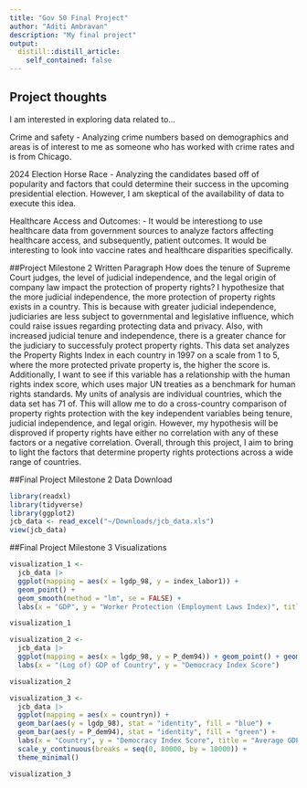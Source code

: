 ```yaml
---
title: "Gov 50 Final Project"
author: "Aditi Ambravan"
description: "My final project"
output:
  distill::distill_article:
    self_contained: false
---
```

## Project thoughts

I am interested in exploring data related to...

Crime and safety
- Analyzing crime numbers based on demographics and areas is of interest to me as someone who has worked with crime rates and is from Chicago.

2024 Election Horse Race
- Analyzing the candidates based off of popularity and factors that could determine their success in the upcoming presidential election. However, I am skeptical of the availability of data to execute this idea.

Healthcare Access and Outcomes: 
- It would be interestiong to use healthcare data from government sources to analyze factors affecting healthcare access, and subsequently, patient outcomes. It would be interesting to look into vaccine rates and healthcare disparities specifically.

##Project Milestone 2 Written Paragraph
How does the tenure of Supreme Court judges, the level of judicial independence, and the legal origin of company law impact the protection of property rights? I hypothesize that the more judicial independence, the more protection of property rights exists in a country. This is because with greater judicial independence, judiciaries are less subject to governmental and legislative influence, which could raise issues regarding protecting data and privacy. Also, with increased judicial tenure and independence, there is a greater chance for the judiciary to successfuly protect property rights. This data set analyzes the Property Rights Index in each country in 1997 on a scale from 1 to 5, where the more protected private property is, the higher the score is. Additionally, I want to see if this variable has a relationship with the human rights index score, which uses major UN treaties as a benchmark for human rights standards. My units of analysis are individual countries, which the data set has 71 of. This will allow me to do a cross-country comparison of property rights protection with the key independent variables being tenure, judicial independence, and legal origin. However, my hypothesis will be disproved if property rights have either no correlation with any of these factors or a negative correlation. Overall, through this project, I aim to bring to light the factors that determine property rights protections across a wide range of countries. 

##Final Project Milestone 2 Data Download
```r
library(readxl)
library(tidyverse)
library(ggplot2)
jcb_data <- read_excel("~/Downloads/jcb_data.xls")
view(jcb_data)
```

##Final Project Milestone 3 Visualizations

```r
visualization_1 <- 
  jcb_data |>
  ggplot(mapping = aes(x = lgdp_98, y = index_labor1)) +
  geom_point() + 
  geom_smooth(method = "lm", se = FALSE) +
  labs(x = "GDP", y = "Worker Protection (Employment Laws Index)", title = "Scatterplot of GDP vs. Worker Rights and Protections")

visualization_1
```
```r
visualization_2 <-
  jcb_data |>
  ggplot(mapping = aes(x = lgdp_98, y = P_dem94)) + geom_point() + geom_smooth(method = "lm") +
  labs(x = "(Log of) GDP of Country", y = "Democracy Index Score")

visualization_2
```
```r
visualization_3 <-
  jcb_data |>
  ggplot(mapping = aes(x = countryn)) +
  geom_bar(aes(y = lgdp_98), stat = "identity", fill = "blue") +
  geom_bar(aes(y = P_dem94), stat = "identity", fill = "green") +
  labs(x = "Country", y = "Democracy Index Score", title = "Average GDP and Democracy Index by Country") +
  scale_y_continuous(breaks = seq(0, 80000, by = 10000)) + 
  theme_minimal()

visualization_3
```

